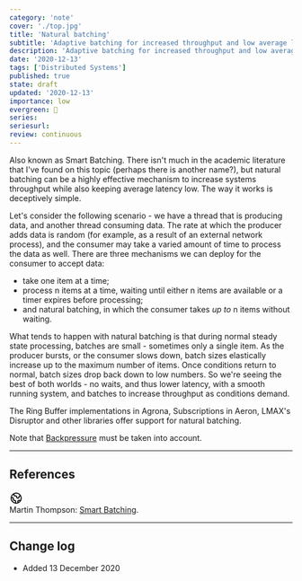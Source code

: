 ```yaml
---
category: 'note'
cover: './top.jpg'
title: 'Natural batching'
subtitle: 'Adaptive batching for increased throughput and low average latency'
description: 'Adaptive batching for increased throughput and low average latency'
date: '2020-12-13'
tags: ['Distributed Systems']
published: true
state: draft
updated: '2020-12-13'
importance: low
evergreen: 🌿
series: 
seriesurl: 
review: continuous
---
```


Also known as Smart Batching. There isn't much in the academic literature that I've found on this topic (perhaps there is another name?), but natural batching can be a highly effective mechanism to increase systems throughput while also keeping average latency low. The way it works is deceptively simple.

Let's consider the following scenario - we have a thread that is producing data, and another thread consuming data. The rate at which the producer adds data is random (for example, as a result of an external network process), and the consumer may take a varied amount of time to process the data as well. There are three mechanisms we can deploy for the consumer to accept data:

- take one item at a time;
- process n items at a time, waiting until either n items are available or a timer expires before processing;
- and natural batching, in which the consumer takes *up to* n items without waiting.

What tends to happen with natural batching is that during normal steady state processing, batches are small - sometimes only a single item. As the producer bursts, or the consumer slows down, batch sizes elastically increase up to the maximum number of items. Once conditions return to normal, batch sizes drop back down to low numbers. So we're seeing the best of both worlds - no waits, and thus lower latency, with a smooth running system, and batches to increase throughput as conditions demand.

The Ring Buffer implementations in Agrona, Subscriptions in Aeron, LMAX's Disruptor and other libraries offer support for natural batching. 

Note that [Backpressure](/note/backpressure) must be taken into account.

---

## References


<div class="flex flex-row p-2 rounded-md">
<div class="pr-2">
<svg xmlns="http://www.w3.org/2000/svg" fill="none" width="24" height="24" viewBox="0 0 24 24" stroke="currentColor">
  <path stroke-linecap="round" stroke-linejoin="round" stroke-width="2" d="M3.055 11H5a2 2 0 012 2v1a2 2 0 002 2 2 2 0 012 2v2.945M8 3.935V5.5A2.5 2.5 0 0010.5 8h.5a2 2 0 012 2 2 2 0 104 0 2 2 0 012-2h1.064M15 20.488V18a2 2 0 012-2h3.064M21 12a9 9 0 11-18 0 9 9 0 0118 0z" />
</svg>
</div>
<div>Martin Thompson: <a href="https://mechanical-sympathy.blogspot.com/2011/10/smart-batching.html">Smart Batching</a>.
</div>
</div>

 
---

## Change log

- Added 13 December 2020 
